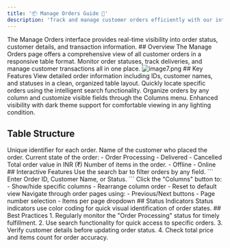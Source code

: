 ```yaml
---
title: '📦 Manage Orders Guide 🛒'
description: 'Track and manage customer orders efficiently with our intuitive order management interface.'
---
```

<Tip>
  The Manage Orders interface provides real-time visibility into order status, customer details, and transaction information.
</Tip>
## Overview
The Manage Orders page offers a comprehensive view of all customer orders in a responsive table format. Monitor order statuses, track deliveries, and manage customer transactions all in one place.
<Frame>
  <img src="/images/images docs/image7.png" alt="image7.png" 
         />
</Frame>
## Key Features
<CardGroup cols={2}>
  <Card title="Order Tracking" icon="table">
    View detailed order information including IDs, customer names, and statuses in a clean, organized table layout.
  </Card>
  <Card title="Smart Search" icon="magnifying-glass">
    Quickly locate specific orders using the intelligent search functionality.
  </Card>
  <Card title="Sorting & Filtering" icon="filter">
    Organize orders by any column and customize visible fields through the Columns menu.
  </Card>
  <Card title="Dark Mode" icon="moon">
    Enhanced visibility with dark theme support for comfortable viewing in any lighting condition.
  </Card>
</CardGroup>

## Table Structure
<ParamField body="Order_id" >
  Unique identifier for each order.
</ParamField>
<ParamField body="Customer_name" >
  Name of the customer who placed the order.
</ParamField>
<ParamField body="Status">
  Current state of the order:
  - Order Processing
  - Delivered
  - Cancelled
</ParamField>
<ParamField body="Total_price">
  Total order value in INR (₹)
</ParamField>
<ParamField body="Total_items" >
  Number of items in the order.
</ParamField>
<ParamField body="Order_type" >
  - Offline
  - Online
</ParamField>
## Interactive Features
<AccordionGroup>
  <Accordion title="Search Orders">
    Use the search bar to filter orders by any field.
    ```
    Enter Order ID, Customer Name, or Status.
    ```
  </Accordion>
  <Accordion title="Column Customization">
    Click the "Columns" button to:
    - Show/hide specific columns
    - Rearrange column order
    - Reset to default view
  </Accordion>
  <Accordion title="Pagination">
    Navigate through order pages using:
    - Previous/Next buttons
    - Page number selection
    - Items per page dropdown
  </Accordion>
</AccordionGroup>
## Status Indicators
<CodeGroup>
</CodeGroup>
<Note>
Status indicators use color coding for quick visual identification of order states.
</Note>
## Best Practices
<Steps>
1. Regularly monitor the "Order Processing" status for timely fulfillment.
2. Use search functionality for quick access to specific orders.
3. Verify customer details before updating order status.
4. Check total price and items count for order accuracy.
</Steps>

